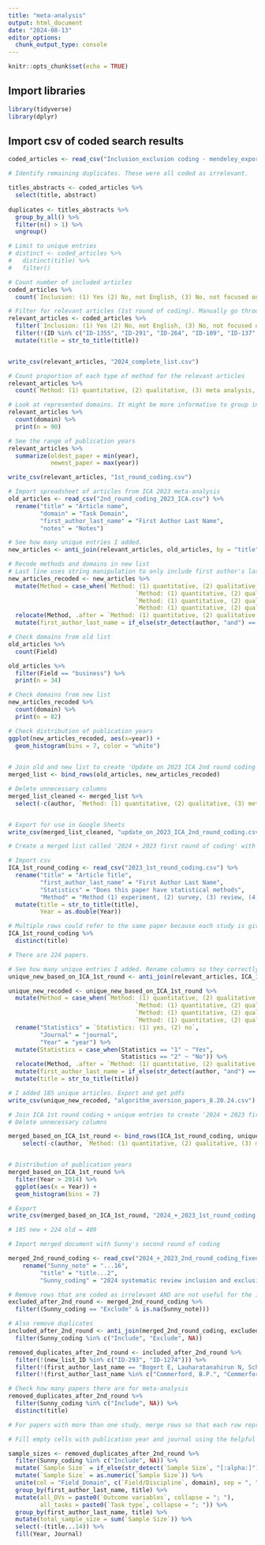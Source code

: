 ```yaml
---
title: "meta-analysis"
output: html_document
date: "2024-08-13"
editor_options: 
  chunk_output_type: console
---
```


```r
knitr::opts_chunk$set(echo = TRUE)
```

## Import libraries

```r
library(tidyverse)
library(dplyr)
```

## Import csv of coded search results

```r
coded_articles <- read_csv("Inclusion_exclusion coding - mendeley_export.csv")
```

```r
# Identify remaining duplicates. These were all coded as irrelevant.

titles_abstracts <- coded_articles %>% 
  select(title, abstract)  
  
duplicates <- titles_abstracts %>% 
  group_by_all() %>% 
  filter(n() > 1) %>% 
  ungroup()

# Limit to unique entries
# distinct <- coded_articles %>% 
#   distinct(title) %>% 
#   filter()

# Count number of included articles
coded_articles %>% 
  count(`Inclusion: (1) Yes (2) No, not English, (3) No, not focused on AI vs. human, (4) No, other reasons`)

# Filter for relevant articles (1st round of coding). Manually go through and remove any remaining duplicates. (Initially not identified because of slight punctuation and case differences.) Use str_to_title() to convert all titles to title case
relevant_articles <- coded_articles %>% 
  filter(`Inclusion: (1) Yes (2) No, not English, (3) No, not focused on AI vs. human, (4) No, other reasons` == 1) %>% 
  filter(!(ID %in% c("ID-1355", "ID-291", "ID-264", "ID-109", "ID-137", "ID-1295", "ID-1342", "ID-144", "ID-1134", "ID-127", "ID-459", "ID-025", "ID-023", "ID-1272", "ID-1322", "ID-1444"))) %>% 
  mutate(title = str_to_title(title))


write_csv(relevant_articles, "2024_complete_list.csv")

```

```r
# Count proportion of each type of method for the relevant articles
relevant_articles %>% 
  count(`Method: (1) quantitative, (2) qualitative, (3) meta analysis, reviews`) 

# Look at represented domains. It might be more informative to group into fewer buckets. For example, 'healthcare' and 'medical' could be combined into one category. 'Art' and 'visual art' could be combined. 
relevant_articles %>% 
  count(domain) %>% 
  print(n = 90)

# See the range of publication years
relevant_articles %>% 
  summarize(oldest_paper = min(year),
            newest_paper = max(year))

write_csv(relevant_articles, "1st_round_coding.csv")
```

```r
# Import spreadsheet of articles from ICA 2023 meta-analysis
old_articles <- read_csv("2nd_round_coding_2023_ICA.csv") %>% 
  rename("title" = "Article name",
         "domain" = "Task Domain",
         "first_author_last_name" = "First Author Last Name",
         "notes" = "Notes")

# See how many unique entries I added. 
new_articles <- anti_join(relevant_articles, old_articles, by = "title")

# Recode methods and domains in new list
# Last line uses string manipulation to only include first author's last name
new_articles_recoded <- new_articles %>% 
  mutate(Method = case_when(`Method: (1) quantitative, (2) qualitative, (3) meta analysis, reviews` == "1" ~ "Quantitative",
                                    `Method: (1) quantitative, (2) qualitative, (3) meta analysis, reviews` == "2" ~ "Qualitative",
                                    `Method: (1) quantitative, (2) qualitative, (3) meta analysis, reviews` == "3" ~ "Review",
                                    `Method: (1) quantitative, (2) qualitative, (3) meta analysis, reviews` %in% c("1, 2", NA) ~ "Other")) %>% 
  relocate(Method, .after = `Method: (1) quantitative, (2) qualitative, (3) meta analysis, reviews`) %>% 
  mutate(first_author_last_name = if_else(str_detect(author, "and") == TRUE, str_extract(author, "\\b(\\w+)\\b(?=\\s+and\\b)"), str_extract(author, "\\b([\\w-]+)\\b(?=[^\\w-]*$)")))

# Check domains from old list
old_articles %>% 
  count(Field)

old_articles %>% 
  filter(Field == "business") %>% 
  print(n = 34)

# Check domains from new list
new_articles_recoded %>% 
  count(domain) %>% 
  print(n = 82)

# Check distribution of publication years
ggplot(new_articles_recoded, aes(x=year)) +
  geom_histogram(bins = 7, color = "white")
  

```

```r
# Join old and new list to create 'Update on 2023 ICA 2nd round coding'
merged_list <- bind_rows(old_articles, new_articles_recoded)

# Delete unnecessary columns
merged_list_cleaned <- merged_list %>% 
  select(-c(author, `Method: (1) quantitative, (2) qualitative, (3) meta analysis, reviews`, `Article ID_Old`, `Inclusion: (1) Yes (2) No, not English, (3) No, not focused on AI vs. human, (4) No, other reasons`))


# Export for use in Google Sheets
write_csv(merged_list_cleaned, "update_on_2023_ICA_2nd_round_coding.csv")

```

```r
# Create a merged list called '2024 + 2023 first round of coding' with duplicates removed. This will probably be a smaller file

# Import csv
ICA_1st_round_coding <- read_csv("2023_1st_round_coding.csv") %>% 
  rename("title" = "Article Title",
         "first_author_last_name" = "First Author Last Name",
         "Statistics" = "Does this paper have statistical methods",
         "Method" = "Method (1) experiment, (2) survey, (3) review, (4) other") %>% 
  mutate(title = str_to_title(title),
         Year = as.double(Year))

# Multiple rows could refer to the same paper because each study is given its own row. Check to see how many *papers* there are
ICA_1st_round_coding %>% 
  distinct(title)

# There are 224 papers.
```


```r
# See how many unique entries I added. Rename columns so they correctly bind with old list.
unique_new_based_on_ICA_1st_round <- anti_join(relevant_articles, ICA_1st_round_coding, by = "title") 

unique_new_recoded <- unique_new_based_on_ICA_1st_round %>% 
  mutate(Method = case_when(`Method: (1) quantitative, (2) qualitative, (3) meta analysis, reviews` == "1" ~ "quantitative",
                                    `Method: (1) quantitative, (2) qualitative, (3) meta analysis, reviews` == "2" ~ "qualitative",
                                    `Method: (1) quantitative, (2) qualitative, (3) meta analysis, reviews` == "3" ~ "review",
                                    `Method: (1) quantitative, (2) qualitative, (3) meta analysis, reviews` %in% c("1, 2", NA) ~ "Other")) %>% 
  rename("Statistics" = `Statistics: (1) yes, (2) no`,
         "Journal" = "journal",
         "Year" = "year") %>% 
  mutate(Statistics = case_when(Statistics == "1" ~ "Yes",
                                Statistics == "2" ~ "No")) %>% 
  relocate(Method, .after = `Method: (1) quantitative, (2) qualitative, (3) meta analysis, reviews`) %>% 
  mutate(first_author_last_name = if_else(str_detect(author, "and") == TRUE, str_extract(author, "\\b(\\w+)\\b(?=\\s+and\\b)"), str_extract(author, "\\b([\\w-]+)\\b(?=[^\\w-]*$)"))) %>% 
  mutate(title = str_to_title(title))

# I added 185 unique articles. Export and get pdfs
write_csv(unique_new_recoded, "algorithm_aversion_papers_8.20.24.csv")
```


```r
# Join ICA 1st round coding + unique entries to create '2024 + 2023 first round of coding'
# Delete unnecessary columns

merged_based_on_ICA_1st_round <- bind_rows(ICA_1st_round_coding, unique_new_recoded) %>% 
    select(-c(author, `Method: (1) quantitative, (2) qualitative, (3) meta analysis, reviews`, `Inclusion: (1) Yes (2) No, not English, (3) No, not focused on AI vs. human, (4) No, other reasons`))


# Distribution of publication years
merged_based_on_ICA_1st_round %>% 
  filter(Year > 2014) %>% 
  ggplot(aes(x = Year)) +
  geom_histogram(bins = 7)

# Export
write_csv(merged_based_on_ICA_1st_round, "2024_+_2023_1st_round_coding.csv")

# 185 new + 224 old = 409
```

```r
# Import merged document with Sunny's second round of coding

merged_2nd_round_coding <- read_csv("2024_+_2023_2nd_round_coding_fixed_authors.csv")  %>% 
    rename("Sunny_note" = "...16",
         "title" = "title...2",
         "Sunny_coding" = "2024 systematic review inclusion and exclusion") 

```

```r
# Remove rows that are coded as irrelevant AND are not useful for the introduction of the paper. 
excluded_after_2nd_round <- merged_2nd_round_coding %>% 
  filter((Sunny_coding == "Exclude" & is.na(Sunny_note))) 

# Also remove duplicates
included_after_2nd_round <- anti_join(merged_2nd_round_coding, excluded_after_2nd_round) %>% 
  filter(Sunny_coding %in% c("Include", "Exclude", NA)) 

removed_duplicates_after_2nd_round <- included_after_2nd_round %>% 
  filter(!(new_list_ID %in% c("ID-293", "ID-1274"))) %>% 
  filter(!(first_author_last_name == "Bogert E, Lauharatanahirun N, Schecter A." & `Field/Discipline` == "Creative")) %>% 
  filter(!(first_author_last_name %in% c("Commerford, B.P.", "Commerford, Benjamin P.; Dennis, Sean A.; Joe, Jennifer R.; Ulla, Jenny W."))) 

# Check how many papers there are for meta-analysis
removed_duplicates_after_2nd_round %>% 
  filter(Sunny_coding %in% c("Include", NA)) %>% 
  distinct(title) 


```

```r
# For papers with more than one study, merge rows so that each row represents one paper. Sum sample sizes, combine all domains into one cell, etc. 

# Fill empty cells with publication year and journal using the helpful function fill()

sample_sizes <- removed_duplicates_after_2nd_round %>% 
  filter(Sunny_coding %in% c("Include", NA)) %>% 
  mutate(`Sample Size` = if_else(str_detect(`Sample Size`, "[:alpha:]"), NA, `Sample Size`)) %>% 
  mutate(`Sample Size` = as.numeric(`Sample Size`)) %>%
  unite(col = "Field_Domain", c(`Field/Discipline`, domain), sep = ", ", na.rm = TRUE) %>% 
  group_by(first_author_last_name, title) %>% 
  mutate(all_DVs = paste0(`Outcome variables`, collapse = "; "),
         all_tasks = paste0(`Task type`, collapse = "; ")) %>% 
  group_by(first_author_last_name, title) %>% 
  mutate(total_sample_size = sum(`Sample Size`)) %>% 
  select(-(title...14)) %>% 
  fill(Year, Journal)




```


